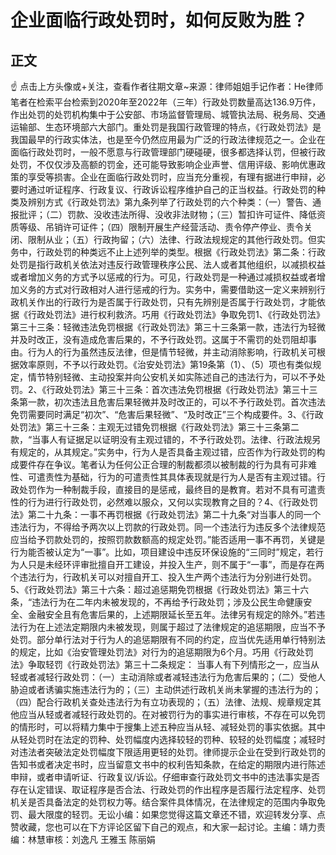 # 企业面临行政处罚时，如何反败为胜？
## 正文
☝ 点击上方头像或+关注，查看作者往期文章~来源：律师姐姐手记作者：He律师笔者在检索平台检索到2020年至2022年（三年）行政处罚数量高达136.9万件，作出处罚的处罚机构集中于公安部、市场监督管理局、城管执法局、税务局、交通运输部、生态环境部六大部门。重处罚是我国行政管理的特点，《行政处罚法》是我国最早的行政实体法，也是至今仍然应用最为广泛的行政法律规范之一。企业在面临行政处罚时，一般不愿意与行政管理部门硬碰硬，很多都选择认罚，但被行政处罚，不仅仅涉及高额的罚金，还可能导致影响企业声誉、信用评级、影响优惠政策的享受等损害。企业在面临行政处罚时，应当充分重视，有理有据进行申辩，必要时通过听证程序、行政复议、行政诉讼程序维护自己的正当权益。行政处罚的种类及辨别方式《行政处罚法》第九条列举了行政处罚的六个种类：（一）警告、通报批评；（二）罚款、没收违法所得、没收非法财物；（三）暂扣许可证件、降低资质等级、吊销许可证件；（四）限制开展生产经营活动、责令停产停业、责令关闭、限制从业；（五）行政拘留；（六）法律、行政法规规定的其他行政处罚。但实务中，行政处罚的种类远不止上述列举的类型。根据《行政处罚法》第二条：行政处罚是指行政机关依法对违反行政管理秩序公民、法人或者其他组织，以减损权益或者增加义务的方式予以惩戒的行为。可见，行政处罚是一种通过减损权益或者增加义务的方式对行政相对人进行惩戒的行为。实务中，需要借助这一定义来辨别行政机关作出的行政行为是否属于行政处罚，只有先辨别是否属于行政处罚，才能依据《行政处罚法》进行权利救济。巧用《行政处罚法》争取免罚1、《行政处罚法》第三十三条：轻微违法免罚根据《行政处罚法》第三十三条第一款，违法行为轻微并及时改正，没有造成危害后果的，不予行政处罚。这属于不需罚的处罚阻却事由。行为人的行为虽然违反法律，但是情节轻微，并主动消除影响，行政机关可根据效率原则，不予以行政处罚。《治安处罚法》第19条第（1）、（5）项也有类似规定，情节特别轻微、主动投案并向公安机关如实陈述自己的违法行为，可以不予处罚。2、《行政处罚法》第三十三条：首次违法免罚根据《行政处罚法》第三十三条第一款，初次违法且危害后果轻微并及时改正的，可以不予行政处罚。首次违法免罚需要同时满足“初次”、“危害后果轻微”、“及时改正”三个构成要件。3、《行政处罚法》第三十三条：主观无过错免罚根据《行政处罚法》第三十三条第二款，“当事人有证据足以证明没有主观过错的，不予行政处罚。法律、行政法规另有规定的，从其规定。”实务中，行为人是否具备主观过错，应否作为行政处罚的构成要件存在争议。笔者认为任何公正合理的制裁都须以被制裁的行为具有可非难性、可遣责性为基础，行为的可遣责性其具体表现就是行为人是否有主观过错。行政处罚作为一种制裁手段，直接目的是惩戒，最终目的是教育。若对不具有可遣责性的行为进行行政处罚，必然难以服众，又何以实现教育之目的？4、《行政处罚法》第二十九条：一事不再罚根据《行政处罚法》第二十九条“对当事人的同一个违法行为，不得给予两次以上罚款的行政处罚。同一个违法行为违反多个法律规范应当给予罚款处罚的，按照罚款数额高的规定处罚。”能否适用一事不再罚，关键是行为能否被认定为“一事”。比如，项目建设中违反环保设施的“三同时”规定，若行为人只是未经环评审批擅自开工建设，并投入生产，则不属于“一事”，而是存在两个违法行为，行政机关可以对擅自开工、投入生产两个违法行为分别进行处罚。5、《行政处罚法》第三十六条：超过追惩期免罚根据《行政处罚法》第三十六条，“违法行为在二年内未被发现的，不再给予行政处罚；涉及公民生命健康安全、金融安全且有危害后果的，上述期限延长至五年。法律另有规定的除外。”若违法行为在上述法定期限内未被发现，则属于超过了法律规定的追惩期限，应当不予处罚。部分单行法对于行为人的追惩期限有不同的约定，应当优先适用单行特别法的规定，比如《治安管理处罚法》对行为的追惩期限为6个月。巧用《行政处罚法》争取轻罚《行政处罚法》第三十二条规定： 当事人有下列情形之一，应当从轻或者减轻行政处罚：（一）主动消除或者减轻违法行为危害后果的；（二）受他人胁迫或者诱骗实施违法行为的；（三）主动供述行政机关尚未掌握的违法行为的；（四）配合行政机关查处违法行为有立功表现的；（五）法律、法规、规章规定其他应当从轻或者减轻行政处罚的。在对被罚行为的事实进行审核，不存在可以免罚的情形时，可以将精力集中于搜集上述五种应当从轻、减轻处罚的事实依据。其中从轻处罚时在法定的罚种、处罚幅度内选择较轻的罚种、较轻的处罚幅度；减轻时对违法者突破法定处罚幅度下限适用更轻的处罚。律师提示企业在受到行政处罚的告知书或者决定书时，应当留意文书中的权利告知条款，在给定的期限内进行陈述申辩，或者申请听证、行政复议/诉讼。仔细审查行政处罚文书中的违法事实是否存在认定错误、取证程序是否合法、行政处罚的作出程序是否履行法定程序、处罚机关是否具备法定的处罚权力等。结合案件具体情况，在法律规定的范围内争取免罚、最大限度的轻罚。无讼小编：如果您觉得这篇文章还不错，欢迎转发分享、点赞收藏，您也可以在下方评论区留下自己的观点，和大家一起讨论。主编：靖力责编：林慧审核：刘逸凡 王雅玉 陈丽娟 